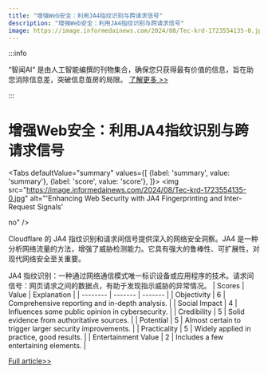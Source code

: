 ```yaml
---
title: "增强Web安全：利用JA4指纹识别与跨请求信号"
description: "增强Web安全：利用JA4指纹识别与跨请求信号"
image: https://image.informedainews.com/2024/08/Tec-krd-1723554135-0.jpg
---
```



:::info

“智闻AI“ 是由人工智能编撰的刊物集合，确保您只获得最有价值的信息，旨在助您消除信息差，突破信息茧房的局限。  [了解更多 >>](/)

:::

# 增强Web安全：利用JA4指纹识别与跨请求信号


<Tabs
	defaultValue="summary"
	values={[
	{label: 'summary', value: 'summary'},
	{label: 'score', value: 'score'},
]}>
<TabItem value="summary">
<img
  src="https://image.informedainews.com/2024/08/Tec-krd-1723554135-0.jpg"
  alt="'Enhancing Web Security with JA4 Fingerprinting and Inter-Request Signals'

no"
/>



Cloudflare 的 JA4 指纹识别和请求间信号提供深入的网络安全洞察。JA4 是一种分析网络流量的方法，增强了威胁检测能力。它具有强大的鲁棒性、可扩展性，对现代网络安全至关重要。

JA4 指纹识别：一种通过网络通信模式唯一标识设备或应用程序的技术。请求间信号：网页请求之间的数据点，有助于发现指示威胁的异常情况。
</TabItem>
<TabItem value="score">
	| Scores     | Value   | Explanation |
	| -------- | ------- | ------- |
	| Objectivity  | 6    | Comprehensive reporting and in-depth analysis.    |
	| Social Impact | 4     | Influences some public opinion in cybersecurity.    |
	| Credibility    | 5    | Solid evidence from authoritative sources.    |
	| Potential    | 5    | Almost certain to trigger larger security improvements.    |
	| Practicality    | 5    | Widely applied in practice, good results.    |
	| Entertainment Value    | 2    | Includes a few entertaining elements.    |
</TabItem>
</Tabs>

[Full article>>](https://blog.cloudflare.com/ja4-signals)
